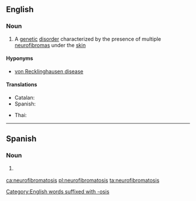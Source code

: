 ==English==
{{wikipedia}}

===Noun===
{{en-noun|neurofibromatoses}}

# {{lb|en|medicine}} A [[genetic]] [[disorder]] characterized by the presence of multiple [[neurofibroma]]s under the [[skin]]

====Hyponyms====
* [[von Recklinghausen disease]]

====Translations====
{{trans-top|genetic disorder}}
* Catalan: {{t|ca|neurofibromatosi|f}}
* Spanish: {{t|es|neurofibromatosis|f}}
{{trans-mid}}
* Thai: {{t|th|แสนปม|tr=sɛ̌ɛn-bpom|sc=Thai}}
{{trans-bottom}}

[[Category:English words suffixed with -osis]]

----

==Spanish==
{{wikipedia|lang=es}}

===Noun===
{{es-noun|f|neurofibromatosis}}

# {{lb|es|medicine}} {{l|en|neurofibromatosis}}

[[ca:neurofibromatosis]]
[[pl:neurofibromatosis]]
[[ta:neurofibromatosis]]